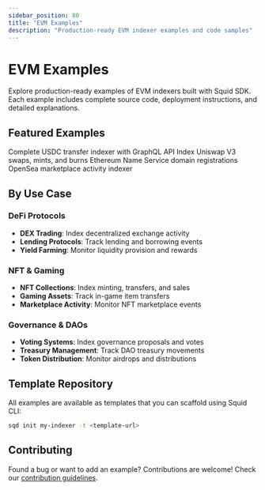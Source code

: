 ```yaml
---
sidebar_position: 80
title: "EVM Examples"
description: "Production-ready EVM indexer examples and code samples"
---
```


# EVM Examples

Explore production-ready examples of EVM indexers built with Squid SDK. Each example includes complete source code, deployment instructions, and detailed explanations.

## Featured Examples

<CardGroup cols={2}>
  <Card title="USDC Transfers" href="https://github.com/subsquid-labs/showcase01-all-usdc-transfers">
    Complete USDC transfer indexer with GraphQL API
  </Card>
  <Card title="Uniswap V3" href="https://github.com/subsquid-labs/uniswap-v3-squid">
    Index Uniswap V3 swaps, mints, and burns
  </Card>
</CardGroup>

<CardGroup cols={2}>
  <Card title="ENS Domains" href="https://github.com/subsquid-labs/ens-squid">
    Ethereum Name Service domain registrations
  </Card>
  <Card title="NFT Marketplace" href="https://github.com/subsquid-labs/opensea-squid">
    OpenSea marketplace activity indexer
  </Card>
</CardGroup>

## By Use Case

### DeFi Protocols
- **DEX Trading**: Index decentralized exchange activity
- **Lending Protocols**: Track lending and borrowing events
- **Yield Farming**: Monitor liquidity provision and rewards

### NFT & Gaming
- **NFT Collections**: Index minting, transfers, and sales
- **Gaming Assets**: Track in-game item transfers
- **Marketplace Activity**: Monitor NFT marketplace events

### Governance & DAOs
- **Voting Systems**: Index governance proposals and votes
- **Treasury Management**: Track DAO treasury movements
- **Token Distribution**: Monitor airdrops and distributions

## Template Repository

All examples are available as templates that you can scaffold using Squid CLI:

```bash
sqd init my-indexer -t <template-url>
```

## Contributing

Found a bug or want to add an example? Contributions are welcome! Check our [contribution guidelines](https://github.com/subsquid/squid-sdk/blob/master/CONTRIBUTING.md).
